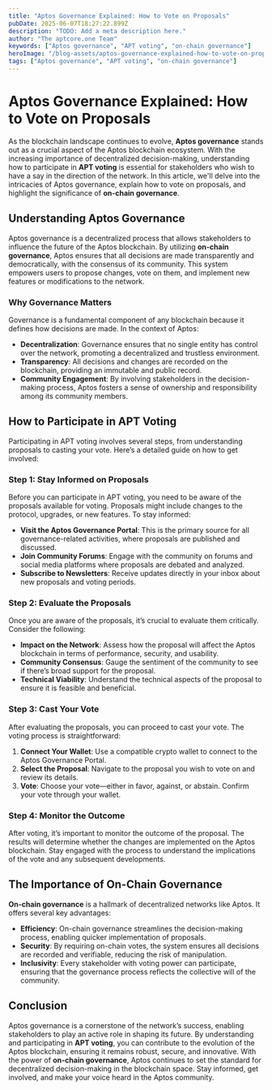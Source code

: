 ```yaml
---
title: "Aptos Governance Explained: How to Vote on Proposals"
pubDate: 2025-06-07T18:27:22.899Z
description: "TODO: Add a meta description here."
author: "The aptcore.one Team"
keywords: ["Aptos governance", "APT voting", "on-chain governance"]
heroImage: "/blog-assets/aptos-governance-explained-how-to-vote-on-proposals.png"
tags: ["Aptos governance", "APT voting", "on-chain governance"]
---
```


# Aptos Governance Explained: How to Vote on Proposals

As the blockchain landscape continues to evolve, **Aptos governance** stands out as a crucial aspect of the Aptos blockchain ecosystem. With the increasing importance of decentralized decision-making, understanding how to participate in **APT voting** is essential for stakeholders who wish to have a say in the direction of the network. In this article, we'll delve into the intricacies of Aptos governance, explain how to vote on proposals, and highlight the significance of **on-chain governance**.

## Understanding Aptos Governance

Aptos governance is a decentralized process that allows stakeholders to influence the future of the Aptos blockchain. By utilizing **on-chain governance**, Aptos ensures that all decisions are made transparently and democratically, with the consensus of its community. This system empowers users to propose changes, vote on them, and implement new features or modifications to the network.

### Why Governance Matters

Governance is a fundamental component of any blockchain because it defines how decisions are made. In the context of Aptos:

- **Decentralization**: Governance ensures that no single entity has control over the network, promoting a decentralized and trustless environment.
- **Transparency**: All decisions and changes are recorded on the blockchain, providing an immutable and public record.
- **Community Engagement**: By involving stakeholders in the decision-making process, Aptos fosters a sense of ownership and responsibility among its community members.

## How to Participate in APT Voting

Participating in APT voting involves several steps, from understanding proposals to casting your vote. Here’s a detailed guide on how to get involved:

### Step 1: Stay Informed on Proposals

Before you can participate in APT voting, you need to be aware of the proposals available for voting. Proposals might include changes to the protocol, upgrades, or new features. To stay informed:

- **Visit the Aptos Governance Portal**: This is the primary source for all governance-related activities, where proposals are published and discussed.
- **Join Community Forums**: Engage with the community on forums and social media platforms where proposals are debated and analyzed.
- **Subscribe to Newsletters**: Receive updates directly in your inbox about new proposals and voting periods.

### Step 2: Evaluate the Proposals

Once you are aware of the proposals, it’s crucial to evaluate them critically. Consider the following:

- **Impact on the Network**: Assess how the proposal will affect the Aptos blockchain in terms of performance, security, and usability.
- **Community Consensus**: Gauge the sentiment of the community to see if there’s broad support for the proposal.
- **Technical Viability**: Understand the technical aspects of the proposal to ensure it is feasible and beneficial.

### Step 3: Cast Your Vote

After evaluating the proposals, you can proceed to cast your vote. The voting process is straightforward:

1. **Connect Your Wallet**: Use a compatible crypto wallet to connect to the Aptos Governance Portal.
2. **Select the Proposal**: Navigate to the proposal you wish to vote on and review its details.
3. **Vote**: Choose your vote—either in favor, against, or abstain. Confirm your vote through your wallet.

### Step 4: Monitor the Outcome

After voting, it’s important to monitor the outcome of the proposal. The results will determine whether the changes are implemented on the Aptos blockchain. Stay engaged with the process to understand the implications of the vote and any subsequent developments.

## The Importance of On-Chain Governance

**On-chain governance** is a hallmark of decentralized networks like Aptos. It offers several key advantages:

- **Efficiency**: On-chain governance streamlines the decision-making process, enabling quicker implementation of proposals.
- **Security**: By requiring on-chain votes, the system ensures all decisions are recorded and verifiable, reducing the risk of manipulation.
- **Inclusivity**: Every stakeholder with voting power can participate, ensuring that the governance process reflects the collective will of the community.

## Conclusion

Aptos governance is a cornerstone of the network’s success, enabling stakeholders to play an active role in shaping its future. By understanding and participating in **APT voting**, you can contribute to the evolution of the Aptos blockchain, ensuring it remains robust, secure, and innovative. With the power of **on-chain governance**, Aptos continues to set the standard for decentralized decision-making in the blockchain space. Stay informed, get involved, and make your voice heard in the Aptos community.